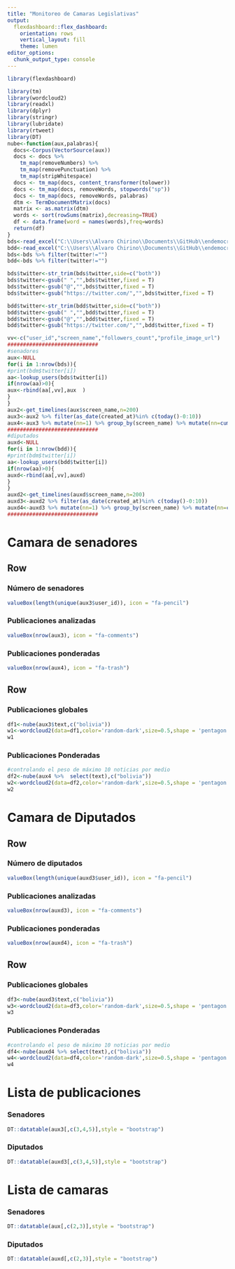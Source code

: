 ```yaml
---
title: "Monitoreo de Camaras Legislativas"
output: 
  flexdashboard::flex_dashboard:
    orientation: rows
    vertical_layout: fill
    theme: lumen
editor_options: 
  chunk_output_type: console
---
```


```r
library(flexdashboard)
```

```r
library(tm)
library(wordcloud2)
library(readxl)
library(dplyr)
library(stringr)
library(lubridate)
library(rtweet)
library(DT)
nube<-function(aux,palabras){
  docs<-Corpus(VectorSource(aux))
  docs <- docs %>%
    tm_map(removeNumbers) %>%
    tm_map(removePunctuation) %>%
    tm_map(stripWhitespace)
  docs <- tm_map(docs, content_transformer(tolower))
  docs <- tm_map(docs, removeWords, stopwords("sp"))
  docs <- tm_map(docs, removeWords, palabras)
  dtm <- TermDocumentMatrix(docs) 
  matrix <- as.matrix(dtm) 
  words <- sort(rowSums(matrix),decreasing=TRUE) 
  df <- data.frame(word = names(words),freq=words)    
  return(df)
}
bds<-read_excel("C:\\Users\\Alvaro Chirino\\Documents\\GitHub\\endemocracia_redes\\data\\Listado_Camaras.xlsx",1)
bdd<-read_excel("C:\\Users\\Alvaro Chirino\\Documents\\GitHub\\endemocracia_redes\\data\\Listado_Camaras.xlsx",2)
bds<-bds %>% filter(twitter!="")
bdd<-bds %>% filter(twitter!="")

bds$twitter<-str_trim(bds$twitter,side=c("both"))
bds$twitter<-gsub(" ","",bds$twitter,fixed = T)
bds$twitter<-gsub("@","",bds$twitter,fixed = T)
bds$twitter<-gsub("https://twitter.com/","",bds$twitter,fixed = T)

bdd$twitter<-str_trim(bdd$twitter,side=c("both"))
bdd$twitter<-gsub(" ","",bdd$twitter,fixed = T)
bdd$twitter<-gsub("@","",bdd$twitter,fixed = T)
bdd$twitter<-gsub("https://twitter.com/","",bdd$twitter,fixed = T)

vv<-c("user_id","screen_name","followers_count","profile_image_url")
#############################
#senadores
aux<-NULL
for(i in 1:nrow(bds)){
#print(bdm$twitter[i])
aa<-lookup_users(bds$twitter[i])
if(nrow(aa)>0){
aux<-rbind(aa[,vv],aux  )  
}
}
aux2<-get_timelines(aux$screen_name,n=200)
aux3<-aux2 %>% filter(as_date(created_at)%in% c(today()-0:10))
aux4<-aux3 %>% mutate(nn=1) %>% group_by(screen_name) %>% mutate(nn=cumsum(nn)) %>% filter(nn<10)
#############################
#diputados
auxd<-NULL
for(i in 1:nrow(bdd)){
#print(bdm$twitter[i])
aa<-lookup_users(bdd$twitter[i])
if(nrow(aa)>0){
auxd<-rbind(aa[,vv],auxd)  
}
}
auxd2<-get_timelines(auxd$screen_name,n=200)
auxd3<-auxd2 %>% filter(as_date(created_at)%in% c(today()-0:10))
auxd4<-auxd3 %>% mutate(nn=1) %>% group_by(screen_name) %>% mutate(nn=cumsum(nn)) %>% filter(nn<10)
#############################
```

# Camara de senadores

Row
-----------------------------------------------------------------------

### Número de senadores

```r
valueBox(length(unique(aux3$user_id)), icon = "fa-pencil")
```

### Publicaciones analizadas

```r
valueBox(nrow(aux3), icon = "fa-comments")
```

### Publicaciones ponderadas

```r
valueBox(nrow(aux4), icon = "fa-trash")
```

Row
-----------------------------------------------------------------------

### Publicaciones globales

```r
df1<-nube(aux3$text,c("bolivia"))
w1<-wordcloud2(data=df1,color='random-dark',size=0.5,shape = 'pentagon')
w1
```

### Publicaciones Ponderadas

```r
#controlando el peso de máximo 10 noticias por medio
df2<-nube(aux4 %>%  select(text),c("bolivia"))
w2<-wordcloud2(data=df2,color='random-dark',size=0.5,shape = 'pentagon')
w2
```

# Camara de Diputados

Row
-----------------------------------------------------------------------

### Número de diputados

```r
valueBox(length(unique(auxd3$user_id)), icon = "fa-pencil")
```

### Publicaciones analizadas

```r
valueBox(nrow(auxd3), icon = "fa-comments")
```

### Publicaciones ponderadas

```r
valueBox(nrow(auxd4), icon = "fa-trash")
```

Row
-----------------------------------------------------------------------

### Publicaciones globales

```r
df3<-nube(auxd3$text,c("bolivia"))
w3<-wordcloud2(data=df3,color='random-dark',size=0.5,shape = 'pentagon')
w3
```

### Publicaciones Ponderadas

```r
#controlando el peso de máximo 10 noticias por medio
df4<-nube(auxd4 %>% select(text),c("bolivia"))
w4<-wordcloud2(data=df4,color='random-dark',size=0.5,shape = 'pentagon')
w4
```

# Lista de publicaciones

### Senadores

```r
DT::datatable(aux3[,c(3,4,5)],style = "bootstrap")
```

### Diputados

```r
DT::datatable(auxd3[,c(3,4,5)],style = "bootstrap")
```

# Lista de camaras


### Senadores

```r
DT::datatable(aux[,c(2,3)],style = "bootstrap")
```

### Diputados

```r
DT::datatable(auxd[,c(2,3)],style = "bootstrap")
```
